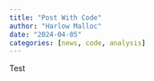 ```yaml
---
title: "Post With Code"
author: "Harlow Malloc"
date: "2024-04-05"
categories: [news, code, analysis]
---
```


Test